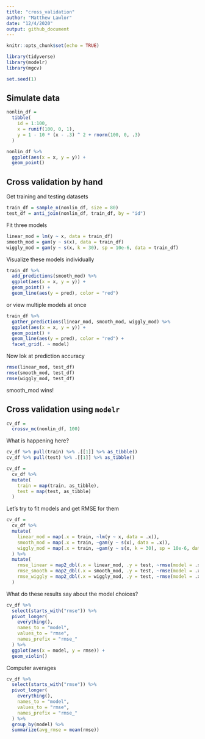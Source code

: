 ```yaml
---
title: "cross_validation"
author: "Matthew Lawlor"
date: "12/4/2020"
output: github_document
---
```


```r
knitr::opts_chunk$set(echo = TRUE)

library(tidyverse)
library(modelr)
library(mgcv)

set.seed(1)
```

## Simulate data

```r
nonlin_df = 
  tibble(
    id = 1:100,
    x = runif(100, 0, 1),
    y = 1 - 10 * (x - .3) ^ 2 + rnorm(100, 0, .3)
  )

nonlin_df %>% 
  ggplot(aes(x = x, y = y)) + 
  geom_point()
```

## Cross validation by hand 

Get training and testing datasets

```r
train_df = sample_n(nonlin_df, size = 80)
test_df = anti_join(nonlin_df, train_df, by = "id")
```

Fit three models

```r
linear_mod = lm(y ~ x, data = train_df)
smooth_mod = gam(y ~ s(x), data = train_df)
wiggly_mod = gam(y ~ s(x, k = 30), sp = 10e-6, data = train_df)
```

Visualize these models individually
```r
train_df %>% 
  add_predictions(smooth_mod) %>% 
  ggplot(aes(x = x, y = y)) +
  geom_point() +
  geom_line(aes(y = pred), color = "red")
```

or view multiple models at once
```r
train_df %>% 
  gather_predictions(linear_mod, smooth_mod, wiggly_mod) %>% 
  ggplot(aes(x = x, y = y)) +
  geom_point() +
  geom_line(aes(y = pred), color = "red") +
  facet_grid(. ~ model)
```

Now lok at prediction accuracy

```r
rmse(linear_mod, test_df)
rmse(smooth_mod, test_df)
rmse(wiggly_mod, test_df)
```

smooth_mod wins!

## Cross validation using `modelr`

```r
cv_df =
  crossv_mc(nonlin_df, 100)
```

What is happening here?

```r
cv_df %>% pull(train) %>% .[[1]] %>% as_tibble()
cv_df %>% pull(test) %>% .[[1]] %>% as_tibble()
```

```r
cv_df =
  cv_df %>% 
  mutate(
    train = map(train, as_tibble),
    test = map(test, as_tibble)
  )
```

Let's try to fit models and get RMSE for them

```r
cv_df =
  cv_df %>% 
  mutate(
    linear_mod = map(.x = train, ~lm(y ~ x, data = .x)),
    smooth_mod = map(.x = train, ~gam(y ~ s(x), data = .x)),
    wiggly_mod = map(.x = train, ~gam(y ~ s(x, k = 30), sp = 10e-6, data = .x))
  ) %>% 
  mutate(
    rmse_linear = map2_dbl(.x = linear_mod, .y = test, ~rmse(model = .x, data = .y)),
    rmse_smooth = map2_dbl(.x = smooth_mod, .y = test, ~rmse(model = .x, data = .y)),
    rmse_wiggly = map2_dbl(.x = wiggly_mod, .y = test, ~rmse(model = .x, data = .y))
  )
```

What do these results say about the model choices?

```r
cv_df %>% 
  select(starts_with("rmse")) %>% 
  pivot_longer(
    everything(),
    names_to = "model",
    values_to = "rmse",
    names_prefix = "rmse_"
  ) %>% 
  ggplot(aes(x = model, y = rmse)) +
  geom_violin()
```

Computer averages
```r
cv_df %>% 
  select(starts_with("rmse")) %>% 
  pivot_longer(
    everything(),
    names_to = "model",
    values_to = "rmse",
    names_prefix = "rmse_"
  ) %>% 
  group_by(model) %>% 
  summarize(avg_rmse = mean(rmse))
```

